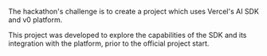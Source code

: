 <p className="text-xl">The hackathon's challenge is to create a project which uses Vercel's AI SDK and v0 platform.</p>

This project was developed to explore the capabilities of the SDK
and its integration with the platform, prior to the official project
start.
